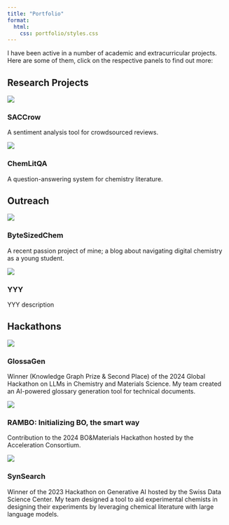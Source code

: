 ```yaml
---
title: "Portfolio"
format:
  html:
    css: portfolio/styles.css
---
```


I have been active in a number of academic and extracurricular projects. Here are some of them, click on the respective panels to find out more:


## Research Projects

::: {.grid}

::: {.g-col-6}
::: {.project-panel}
[![](portfolio/images/saccrow-logo.png){.img-fluid}](saccrow.qmd)

### SACCrow

A sentiment analysis tool for crowdsourced reviews.
:::
:::

::: {.g-col-6}
::: {.project-panel}
[![](portfolio/images/chemlitqa-logo.png){.img-fluid}](chemlitqa.qmd)

### ChemLitQA

A question-answering system for chemistry literature.
:::
:::

:::


## Outreach

::: {.grid}

::: {.g-col-6}
::: {.project-panel}
[![](portfolio/images/XXX.png){.img-fluid}](XXX.qmd)

### ByteSizedChem

A recent passion project of mine; a blog about navigating digital chemistry as a young student.

:::
:::

::: {.g-col-6}
::: {.project-panel}
[![](portfolio/images/YYY.png){.img-fluid}](YYY.qmd)

### YYY

YYY description
:::
:::

:::

## Hackathons

::: {.grid}

::: {.g-col-6}
::: {.project-panel}
[![](portfolio/images/glossagen-logo.png){.img-fluid}](glossagen.qmd)

### GlossaGen

Winner (Knowledge Graph Prize & Second Place) of the 2024 Global Hackathon on LLMs in Chemistry and Materials Science. My team created an AI-powered glossary generation tool for technical documents.

:::
:::

::: {.g-col-6}
::: {.project-panel}
[![](portfolio/24-RAMBO-I/item.png){.img-fluid}](rambo.qmd)

### RAMBO: Initializing BO, the smart way

Contribution to the 2024 BO&Materials Hackathon hosted by the Acceleration Consortium.
:::
:::

::: {.g-col-6}
::: {.project-panel}
[![](portfolio/24-RAMBO-I/item.png){.img-fluid}](rambo.qmd)

### SynSearch

Winner of the 2023 Hackathon on Generative AI hosted by the Swiss Data Science Center. My team designed a tool to aid experimental chemists in designing their experiments by leveraging chemical literature with large language models.
:::
:::


:::
<!-- 
## XYZ

::: {.grid}

::: {.g-col-6}
::: {.project-panel}
[![XXX Logo](portfolio/images/XXX.png){.img-fluid}](XXX.qmd)

### XXX

XXX description

:::
:::

::: {.g-col-6}
::: {.project-panel}
[![YYYY Logo](portfolio/images/YYY.png){.img-fluid}](YYY.qmd)

### YYY

YYY description
:::
:::

::: -->